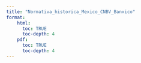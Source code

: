 ```yaml
---
title: "Normativa_historica_Mexico_CNBV_Banxico"
format: 
    html:
      toc: TRUE
      toc-depth: 4
    pdf:  
      toc: TRUE
      toc-depth: 4
---
```


